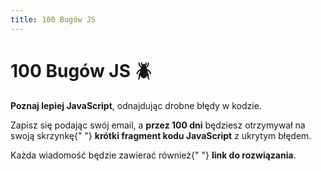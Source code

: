 ```yaml
---
title: 100 Bugów JS
---
```



<div className="max-w-xl mx-auto">
  <h1 className="text-center">100 Bugów JS 🪲</h1>
  <div className="mb-12 text-lg text-justify flex justify-center">
    <div>
      <p>
        <strong>Poznaj lepiej JavaScript</strong>, odnajdując drobne błędy w
        kodzie.
      </p>
      <p>
        Zapisz się podając swój email, a <strong>przez 100 dni</strong> będziesz
        otrzymywał na swoją skrzynkę{" "}
        <strong>krótki fragment kodu JavaScript</strong> z ukrytym błędem.
      </p>
      <p>
        Każda wiadomość będzie zawierać również{" "}
        <strong>link do rozwiązania</strong>.
      </p>
    </div>
  </div>
  <div className="flex justify-center">
    <AutoresponderForm
      listName="100-bugow-js"
      buttonText="Zacznij Odkrywać Bugi"
    />
  </div>
</div>
